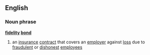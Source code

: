 ==English==
===Noun phrase===
'''[[fidelity]] [[bond]]'''
#an [[insurance]] [[contract]] that covers an [[employer]] against [[loss]] due to [[fraudulent]] or [[dishonest]] [[employee]]s